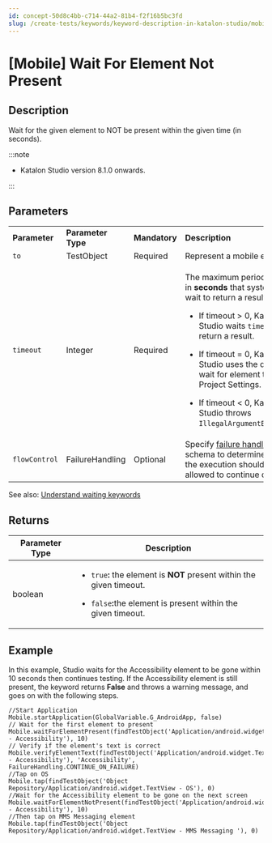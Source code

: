 ```yaml
---
id: concept-50d8c4bb-c714-44a2-81b4-f2f16b5bc3fd
slug: /create-tests/keywords/keyword-description-in-katalon-studio/mobile-keywords/mobile-wait-for-element-not-present
---
```


# \[Mobile\] Wait For Element Not Present

## Description

Wait for the given element to NOT be present within the given time \(in seconds\).


:::note

-   Katalon Studio version 8.1.0 onwards.


:::

## Parameters

<table><tbody><tr><td><strong>Parameter</strong></td><td><strong>Parameter Type</strong></td><td><strong>Mandatory</strong></td><td><strong>Description</strong></td></tr><tr><td><code>to</code></td><td>TestObject</td><td>Required</td><td>Represent a mobile element.</td></tr><tr><td><code>timeout</code></td><td>Integer</td><td>Required</td><td><p>The maximum period of time in <strong>seconds</strong> that system will wait to return a result.</p> <ul><li><p>If timeout &gt; 0, Katalon Studio waits <code>timeout</code> to return a result.</p></li><li><p>If timeout = 0, Katalon Studio uses the default wait for element timeout in Project Settings.</p></li><li><p>If timeout &lt; 0, Katalon Studio throws <code>IllegalArgumentException</code>.</p></li></ul></td></tr><tr><td><code>flowControl</code></td><td>FailureHandling</td><td>Optional</td><td>Specify <a href="/maintain/configure-failure-handling-settings-in-katalon-studio" >failure handling</a> schema to determine whether the execution should be allowed to continue or stop.</td></tr></tbody></table>

See also: [Understand waiting keywords](/create-tests/keywords/using-keywords-in-katalon-studio/web-testing/understand-waiting-keywords-in-katalon-studio)

## Returns

<table><tr><th>Parameter Type</th><th>Description</th></tr><tbody><tr><td  colspan="1"  rowspan="1"  td>boolean</td><td  colspan="0"  rowspan="1"  td><ul><li><p><code>true</code><strong>:</strong> the element is <strong>NOT</strong> present within the given timeout.</p></li><li><p><code>false</code><strong>:</strong>the element is present within the given timeout.</p></li></ul></td></tr></tbody></table>

## Example

In this example, Studio waits for the Accessibility element to be gone within 10 seconds then continues testing. If the Accessibility element is still present, the keyword returns **False** and throws a warning message, and goes on with the following steps.

```
//Start Application
Mobile.startApplication(GlobalVariable.G_AndroidApp, false)
// Wait for the first element to present 
Mobile.waitForElementPresent(findTestObject('Application/android.widget.TextView - Accessibility'), 10)
// Verify if the element's text is correct
Mobile.verifyElementText(findTestObject('Application/android.widget.TextView - Accessibility'), 'Accessibility', FailureHandling.CONTINUE_ON_FAILURE)
//Tap on OS
Mobile.tap(findTestObject('Object Repository/Application/android.widget.TextView - OS'), 0)
//Wait for the Accessibility element to be gone on the next screen
Mobile.waitForElementNotPresent(findTestObject('Application/android.widget.TextView - Accessibility'), 10)
//Then tap on MMS Messaging element
Mobile.tap(findTestObject('Object Repository/Application/android.widget.TextView - MMS Messaging '), 0)

```